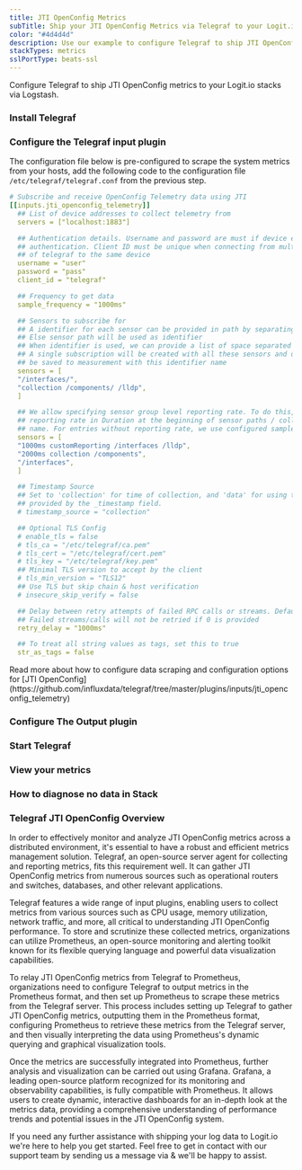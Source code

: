 ```yaml
---
title: JTI OpenConfig Metrics
subTitle: Ship your JTI OpenConfig Metrics via Telegraf to your Logit.io Stack
color: "#4d4d4d"
description: Use our example to configure Telegraf to ship JTI OpenConfig metrics to Logit.io. Configure Telegraf to send JTI OpenConfig metrics to Logstash or Elastic.
stackTypes: metrics
sslPortType: beats-ssl
---
```


Configure Telegraf to ship JTI OpenConfig metrics to your Logit.io stacks via Logstash.

<Steps>

  ### Install Telegraf

  <InstallTelegraf />

  ### Configure the Telegraf input plugin

  The configuration file below is pre-configured to scrape the system metrics from your hosts, add the following code to the configuration file `/etc/telegraf/telegraf.conf` from the previous step.

  ```yaml copy
  # Subscribe and receive OpenConfig Telemetry data using JTI
  [[inputs.jti_openconfig_telemetry]]
    ## List of device addresses to collect telemetry from
    servers = ["localhost:1883"]

    ## Authentication details. Username and password are must if device expects
    ## authentication. Client ID must be unique when connecting from multiple instances
    ## of telegraf to the same device
    username = "user"
    password = "pass"
    client_id = "telegraf"

    ## Frequency to get data
    sample_frequency = "1000ms"

    ## Sensors to subscribe for
    ## A identifier for each sensor can be provided in path by separating with space
    ## Else sensor path will be used as identifier
    ## When identifier is used, we can provide a list of space separated sensors.
    ## A single subscription will be created with all these sensors and data will
    ## be saved to measurement with this identifier name
    sensors = [
    "/interfaces/",
    "collection /components/ /lldp",
    ]

    ## We allow specifying sensor group level reporting rate. To do this, specify the
    ## reporting rate in Duration at the beginning of sensor paths / collection
    ## name. For entries without reporting rate, we use configured sample frequency
    sensors = [
    "1000ms customReporting /interfaces /lldp",
    "2000ms collection /components",
    "/interfaces",
    ]

    ## Timestamp Source
    ## Set to 'collection' for time of collection, and 'data' for using the time
    ## provided by the _timestamp field.
    # timestamp_source = "collection"

    ## Optional TLS Config
    # enable_tls = false
    # tls_ca = "/etc/telegraf/ca.pem"
    # tls_cert = "/etc/telegraf/cert.pem"
    # tls_key = "/etc/telegraf/key.pem"
    ## Minimal TLS version to accept by the client
    # tls_min_version = "TLS12"
    ## Use TLS but skip chain & host verification
    # insecure_skip_verify = false

    ## Delay between retry attempts of failed RPC calls or streams. Defaults to 1000ms.
    ## Failed streams/calls will not be retried if 0 is provided
    retry_delay = "1000ms"

    ## To treat all string values as tags, set this to true
    str_as_tags = false
  ```

  <Callout type="info">
    Read more about how to configure data scraping and configuration options for [JTI OpenConfig](https://github.com/influxdata/telegraf/tree/master/plugins/inputs/jti_openconfig_telemetry)
  </Callout>

  ### Configure The Output plugin

  <TelegrafOutputPlugin />

  ### Start Telegraf

  <StartTelegraf />

  ### View your metrics
  <LaunchStack source="JTI_OpenConfig_Metrics_via_Telegraf" utmMedium="metrics" utmCampaign="telegraf-JTIOpenConfig-metrics" />

  ### How to diagnose no data in Stack

  <DiagnoseNoData />

</Steps>

### Telegraf JTI OpenConfig Overview

In order to effectively monitor and analyze JTI OpenConfig metrics across a distributed environment, it's essential to have a robust and 
efficient metrics management solution. Telegraf, an open-source server agent for collecting and reporting metrics, fits this requirement well. 
It can gather JTI OpenConfig metrics from numerous sources such as operational routers and switches, databases, and other relevant applications.

Telegraf features a wide range of input plugins, enabling users to collect metrics from various sources such as CPU usage, memory utilization, 
network traffic, and more, all critical to understanding JTI OpenConfig performance. To store and scrutinize these collected metrics, organizations 
can utilize Prometheus, an open-source monitoring and alerting toolkit known for its flexible querying language and powerful data visualization 
capabilities.

To relay JTI OpenConfig metrics from Telegraf to Prometheus, organizations need to configure Telegraf to output metrics in the Prometheus format, 
and then set up Prometheus to scrape these metrics from the Telegraf server. This process includes setting up Telegraf to gather JTI OpenConfig 
metrics, outputting them in the Prometheus format, configuring Prometheus to retrieve these metrics from the Telegraf server, and then visually 
interpreting the data using Prometheus's dynamic querying and graphical visualization tools.

Once the metrics are successfully integrated into Prometheus, further analysis and visualization can be carried out using Grafana. Grafana, a 
leading open-source platform recognized for its monitoring and observability capabilities, is fully compatible with Prometheus. It allows users 
to create dynamic, interactive dashboards for an in-depth look at the metrics data, providing a comprehensive understanding of performance trends 
and potential issues in the JTI OpenConfig system.

If you need any further assistance with shipping your log data to Logit.io we're here to help you get started. Feel free to get in contact with 
our support team by sending us a message via <IntercomButton text="live chat" /> & we'll be happy to assist.